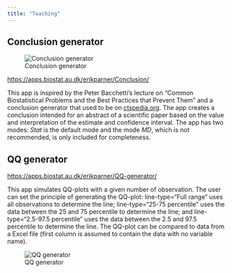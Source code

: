 ```yaml
---
title: "Teaching"
---
```


## Conclusion generator

::: {.column-margin width="40%"}
![Conclusion generator](images/conclusion_app.png)
:::

[https://apps.biostat.au.dk/erikparner/Conclusion/](https://apps.biostat.au.dk/erikparner/Conclusion/)

This app is inspired by the Peter Bacchetti's lecture on "Common Biostatistical Problems and the Best Practices that Prevent Them" and a conclusion generator that used to be on [ctspedia.org](ctspedia.org). The app creates a conclusion intended for an abstract of a scientific paper based on the value and interpretation of the estimate and confidence interval. The app has two modes: *Stat* is the default mode and the mode *MD*, which is not recommended, is only included for completeness. 


## QQ generator

[https://apps.biostat.au.dk/erikparner/QQ-generator/](https://apps.biostat.au.dk/erikparner/QQ-generator/)

This app simulates QQ-plots with a given number of observation. The user can set the principle of generating the QQ-plot: line-type="Full range" uses all observations to determine the line; line-type="25-75 percentile" uses the data between the 25 and 75 percentile to determine the line; and line-type="2.5-97.5 percentile" uses the data between the 2.5 and 97.5 percentile to determine the line. The QQ-plot can be compared to data from a Excel file (first column is assumed to contain the data with no variable name). 

::: {.column-margin width="40%"}
![QQ generator](images/qq-generator-app.png)
:::




